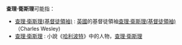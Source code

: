 '''查理·衛斯理'''可能指：

* [[查理·衛斯理|查理·衛斯理(基督徒領袖)]] : [[英國|英國]]的基督徒領袖[[查理·衛斯理|查理·衛斯理(基督徒領袖)]]（Charles Wesley)
* [[查理·衛斯理_(小說角色)|查理·衛斯理]] : 小說《[[哈利波特|哈利波特]]》中的人物，[[查理·衛斯理_(小說角色)|查理·衛斯理]]

{{Disambiguation|Cat=五字人名译名消歧义}}